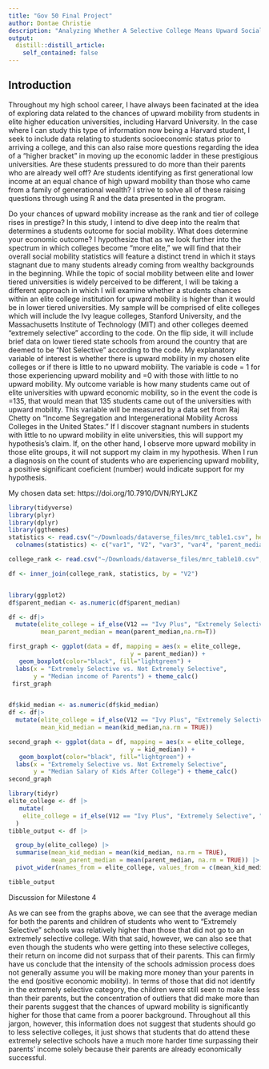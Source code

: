```yaml
---
title: "Gov 50 Final Project"
author: Dontae Christie
description: "Analyzing Whether A Selective College Means Upward Social Mobility"
output:
  distill::distill_article:
    self_contained: false
---
```




## Introduction

Throughout my high school career, I have always been facinated at the idea of exploring data related to the chances of upward mobility from students in elite higher education universities, including Harvard University. In the case where I can study this type of information now being a Harvard student, I seek to include data relating to students socioeconomic status prior to arriving a college, and this can also raise more questions regarding the idea of a "higher bracket" in moving up the economic ladder in these prestigious universities. Are these students pressured to do more than their parents who are already well off? Are students identifying as first generational low income at an equal chance of high upward mobility than those who came from a family of generational wealth? I strive to solve all of these raising questions through using R and the data presented in the program.


Do your chances of upward mobility increase as the rank and tier of college rises in prestige? In this study, I intend to dive deep into the realm that determines a students outcome for social mobility. What does determine your economic outcome? I hypothesize that as we look further into the spectrum in which colleges become "more elite," we will find that their overall social mobility statistics will feature a distinct trend in which it stays stagnant due to many students already coming from wealthy backgrounds in the beginning. While the topic of social mobility between elite and lower tiered universities is widely perceived to be different, I will be taking a different approach in which I will examine whether a students chances within an elite college institution for upward mobility is higher than it would be in lower tiered universities. My sample will be comprised of elite colleges which will include the Ivy league colleges, Stanford University, and the Massachusetts Institute of Technology (MIT) and other colleges deemed "extremely selective" according to the code. On the flip side, it will include brief data on lower tiered state schools from around the country that are deemed to be "Not Selective" according to the code. My explanatory variable of interest is whether there is upward mobility in my chosen elite colleges or if there is little to no upward mobility. The variable is code = 1 for those experiencing upward mobility and =0 with those with little to no upward mobility. My outcome variable is how many students came out of elite universities with upward economic mobility, so in the event the code is =135, that would mean that 135 students came out of the universities with upward mobility. This variable will be measured by a data set from Raj Chetty on "Income Segregation and Intergenerational Mobility Across Colleges in the United States." If I discover stagnant numbers in students with little to no upward mobility in elite universities, this will support my hypothesis's claim. If, on the other hand, I observe more upward mobility in those elite groups, it will not support my claim in my hypothesis. When I run a diagnosis on the count of students who are experiencing upward mobility, a positive significant coeficient (number) would indicate support for my hypothesis.

My chosen data set: https://doi.org/10.7910/DVN/RYLJKZ


```r
library(tidyverse)
library(plyr)
library(dplyr)
library(ggthemes)
statistics <- read.csv("~/Downloads/dataverse_files/mrc_table1.csv", header = FALSE) 
  colnames(statistics) <- c("var1", "V2", "var3", "var4", "parent_median", "kid_median", "var7", "var8", "var9", "var10", "var11", "var12", "var13", "var14", "var15")
```

```r
college_rank <- read.csv("~/Downloads/dataverse_files/mrc_table10.csv", header = FALSE)

```
```r


df <- inner_join(college_rank, statistics, by = "V2") 



```




```r
library(ggplot2)
df$parent_median <- as.numeric(df$parent_median)

df <- df|>
  mutate(elite_college = if_else(V12 == "Ivy Plus", "Extremely Selective", "Not Extremely Selective"),
         mean_parent_median = mean(parent_median,na.rm=T)) 

first_graph <- ggplot(data = df, mapping = aes(x = elite_college,
                                  y = parent_median)) +
   geom_boxplot(color="black", fill="lightgreen") +
  labs(x = "Extremely Selective vs. Not Extremely Selective",
       y = "Median income of Parents") + theme_calc()
 first_graph



```


```r
df$kid_median <- as.numeric(df$kid_median)
df <- df|>
  mutate(elite_college = if_else(V12 == "Ivy Plus", "Extremely Selective", "Not Extremely Selective"),
         mean_kid_median = mean(kid_median,na.rm = TRUE)) 

second_graph <- ggplot(data = df, mapping = aes(x = elite_college,
                                  y = kid_median)) +
   geom_boxplot(color="black", fill="lightgreen") +
  labs(x = "Extremely Selective vs. Not Extremely Selective",
       y = "Median Salary of Kids After College") + theme_calc()
second_graph 
```
```r
library(tidyr)
elite_college <- df |>
   mutate(
    elite_college = if_else(V12 == "Ivy Plus", "Extremely Selective", "Not Extremely Selective")
  ) 
tibble_output <- df |>

  group_by(elite_college) |>
  summarise(mean_kid_median = mean(kid_median, na.rm = TRUE),
            mean_parent_median = mean(parent_median, na.rm = TRUE)) |>
  pivot_wider(names_from = elite_college, values_from = c(mean_kid_median, mean_parent_median))

tibble_output
```



Discussion for Milestone 4

As we can see from the graphs above, we can see that the average median for both the parents and children of students who went to "Extremely Selective" schools was relatively higher than those that did not go to an extremely selective college. With that said, however, we can also see that even though the students who were getting into these selective colleges, their return on income did not surpass that of their parents. This can firmly have us conclude that the intensity of the schools admission process does not generally assume you will be making more money than your parents in the end (positive economic mobility). In terms of those that did not identify in the extremely selective category, the children were still seen to make less than their parents, but the concentration of outliers that did make more than their parents suggest that the chances of upward mobility is significantly higher for those that came from a poorer background. Throughout all this jargon, however, this information does not suggest that students should go to less selective colleges, it just shows that students that do attend these extremely selective schools have a much more harder time surpassing their parents' income solely because their parents are already economically successful. 













